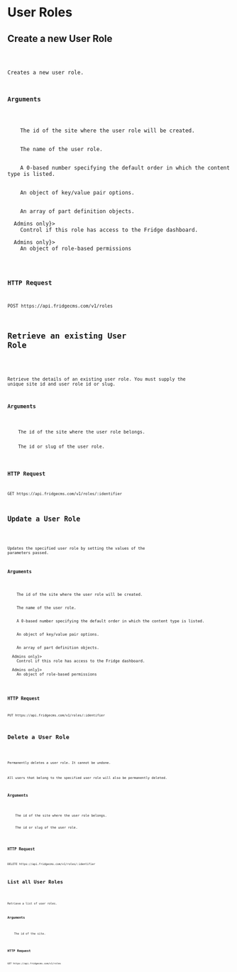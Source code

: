 
# User Roles

## Create a new User Role

<Code name='role.create' />

Creates a new user role.

### Arguments

<Params>
  <Param name='site' required>
    The id of the site where the user role will be created.
  </Param>
  <Param name='name' required>
    The name of the user role.
  </Param>
  <Param name='display_order'>
    A 0-based number specifying the default order in which the content type is listed.
  </Param>
  <Param name='options'>
    An object of key/value pair options.
  </Param>
  <Param name='parts' required>
    An array of part definition objects.
  </Param>
  <Param name='admin_access' extra={<span>Admins only</span>}>
    Control if this role has access to the Fridge dashboard.
  </Param>
  <Param name='permissions' extra={<span>Admins only</span>}>
    An object of role-based permissions
  </Param>
</Params>


### HTTP Request

`POST https://api.fridgecms.com/v1/roles`

## Retrieve an existing User Role

<Code name='role.get' />

Retrieve the details of an existing user role. You must supply the unique site id and user role id or slug.

### Arguments

<Params>
  <Param name='site' required>
    The id of the site where the user role belongs.
  </Param>
  <Param name=':identifier' required>
    The id or slug of the user role.
  </Param>
</Params>

### HTTP Request

`GET https://api.fridgecms.com/v1/roles/:identifier`

## Update a User Role

<Code name='role.update' />

Updates the specified user role by setting the values of the parameters passed.

### Arguments

<Params>
  <Param name='site' required>
    The id of the site where the user role will be created.
  </Param>
  <Param name='name'>
    The name of the user role.
  </Param>
  <Param name='display_order'>
    A 0-based number specifying the default order in which the content type is listed.
  </Param>
  <Param name='options'>
    An object of key/value pair options.
  </Param>
  <Param name='parts' required>
    An array of part definition objects.
  </Param>
  <Param name='admin_access' extra={<span>Admins only</span>}>
    Control if this role has access to the Fridge dashboard.
  </Param>
  <Param name='permissions' extra={<span>Admins only</span>}>
    An object of role-based permissions
  </Param>
</Params>

### HTTP Request

`PUT https://api.fridgecms.com/v1/roles/:identifier`

## Delete a User Role

<Code name='role.delete' />

Permanently deletes a user role. It cannot be undone.

<aside className='warning'>
All users that belong to the specified user role will also be permanently deleted.
</aside>

### Arguments

<Params>
  <Param name='site' required>
    The id of the site where the user role belongs.
  </Param>
  <Param name=':identifier' required>
    The id or slug of the user role.
  </Param>
</Params>

### HTTP Request

`DELETE https://api.fridgecms.com/v1/roles/:identifier`

## List all User Roles

<Code name='role.list' />

Retrieve a list of user roles.

### Arguments

<Params>
  <Param name='site' required>
    The id of the site.
  </Param>
</Params>

### HTTP Request

`GET https://api.fridgecms.com/v1/roles`
